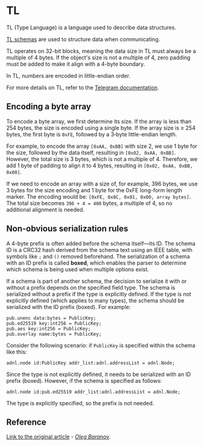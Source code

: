 
# TL
TL (Type Language) is a language used to describe data structures.

[TL schemas](https://github.com/ton-blockchain/ton/tree/master/tl/generate/scheme) are used to structure data when communicating. 

TL operates on 32-bit blocks, meaning the data size in TL must always be a multiple of 4 bytes. If the object's size is not a multiple of 4, zero padding must be added to make it align with a 4-byte boundary.

In TL, numbers are encoded in little-endian order.

For more details on TL, refer to the [Telegram documentation](https://core.telegram.org/mtproto/TL).


## Encoding a byte array
To encode a byte array, we first determine its size. If the array is less than 254 bytes, the size is encoded using a single byte. If the array size is ≥ 254 bytes, the first byte is `0xFE`, followed by a 3‑byte little-endian length.

For example, to encode the array `[0xAA, 0xBB]` with size 2, we use 1 byte for the size, followed by the data itself, resulting in `[0x02, 0xAA, 0xBB]`. However, the total size is 3 bytes, which is not a multiple of 4. Therefore, we add 1 byte of padding to align it to 4 bytes, resulting in `[0x02, 0xAA, 0xBB, 0x00]`.

If we need to encode an array with a size of, for example, 396 bytes, we use 3 bytes for the size encoding and 1 byte for the 0xFE long-form length marker. The encoding would be: `[0xFE, 0x8C, 0x01, 0x00, array bytes]`. The total size becomes `396 + 4 = 400` bytes, a multiple of 4, so no additional alignment is needed.

## Non-obvious serialization rules

A 4-byte prefix is often added before the schema itself—its ID. The schema ID is a CRC32 hash derived from the schema text using an IEEE table, with symbols like `;` and `()` removed beforehand. The serialization of a schema with an ID prefix is called **boxed**, which enables the parser to determine which schema is being used when multiple options exist.

If a schema is part of another schema, the decision to serialize it with or without a prefix depends on the specified field type. The schema is serialized without a prefix if the type is explicitly defined. If the type is not explicitly defined (which applies to many types), the schema should be serialized with the ID prefix (boxed). For example:

```tlb
pub.unenc data:bytes = PublicKey;
pub.ed25519 key:int256 = PublicKey;
pub.aes key:int256 = PublicKey;
pub.overlay name:bytes = PublicKey;
```

Consider the following scenario: if `PublicKey` is specified within the schema like this:

```tlb
adnl.node id:PublicKey addr_list:adnl.addressList = adnl.Node;
```

Since the type is not explicitly defined, it needs to be serialized with an ID prefix (boxed). However, if the schema is specified as follows:

```tlb
adnl.node id:pub.ed25519 addr_list:adnl.addressList = adnl.Node;
```

The type is explicitly specified, so the prefix is not needed.

## Reference

[Link to the original article](https://github.com/xssnick/ton-deep-doc/blob/master/TL.md) - _[Oleg Baranov](https://github.com/xssnick)_.
<Feedback />
